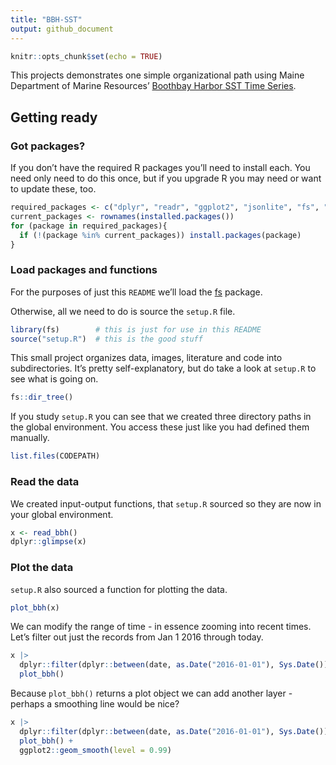 ```yaml
---
title: "BBH-SST"
output: github_document
---
```


```r
knitr::opts_chunk$set(echo = TRUE)
```

This projects demonstrates one simple organizational path using Maine Department of Marine Resources' [Boothbay Harbor SST Time Series](https://www.maine.gov/dmr/science/weather-tides/boothbay-harbor-environmental-data).

## Getting ready

### Got packages?

If you don't have the required R packages you'll need to install each.  You need only need to do this once, but if you upgrade R you may need or want to update these, too.

```r
required_packages <- c("dplyr", "readr", "ggplot2", "jsonlite", "fs", "here")
current_packages <- rownames(installed.packages())
for (package in required_packages){
  if (!(package %in% current_packages)) install.packages(package)
}
```

### Load packages and functions

For the purposes of just this `README` we'll load the [fs](https://CRAN.R-project.org/package=fs) package.

Otherwise, all we need to do is source the `setup.R` file.

```r
library(fs)        # this is just for use in this README
source("setup.R")  # this is the good stuff
```

This small project organizes data, images, literature and code into subdirectories. It's pretty self-explanatory, but do take a look at `setup.R` to see what is going on.

```r
fs::dir_tree()
```

If you study `setup.R` you can see that we created three directory paths in the global environment.  You access these just like you had defined them manually.

```r
list.files(CODEPATH)
```

### Read the data

We created input-output functions, that `setup.R` sourced so they are now in your global environment.

```r
x <- read_bbh()
dplyr::glimpse(x)
```

### Plot the data

`setup.R` also sourced a function for plotting the data.

```r
plot_bbh(x)
```

We can modify the range of time - in essence zooming into recent times. Let's filter out just the records from Jan 1 2016 through today.

```r
x |>
  dplyr::filter(dplyr::between(date, as.Date("2016-01-01"), Sys.Date())) |>
  plot_bbh()
```

Because `plot_bbh()` returns a plot object we can add another layer - perhaps a smoothing line would be nice?

```r
x |>
  dplyr::filter(dplyr::between(date, as.Date("2016-01-01"), Sys.Date())) |>
  plot_bbh() +
  ggplot2::geom_smooth(level = 0.99)
```